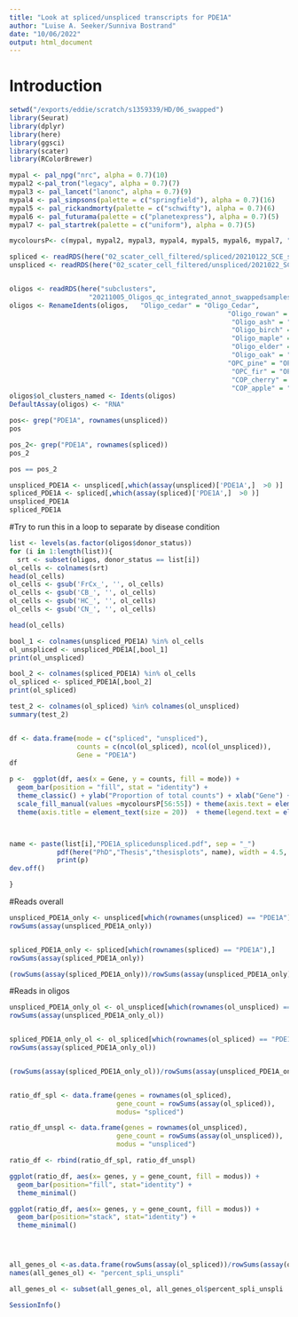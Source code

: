 ---
title: "Look at spliced/unspliced transcripts for PDE1A"
author: "Luise A. Seeker/Sunniva Bostrand"
date: "10/06/2022"
output: html_document
---

# Introduction

```{r cars}
setwd("/exports/eddie/scratch/s1359339/HD/06_swapped")
library(Seurat)
library(dplyr)
library(here)
library(ggsci)
library(scater)
library(RColorBrewer)
```
```{r}
mypal <- pal_npg("nrc", alpha = 0.7)(10)
mypal2 <-pal_tron("legacy", alpha = 0.7)(7)
mypal3 <- pal_lancet("lanonc", alpha = 0.7)(9)
mypal4 <- pal_simpsons(palette = c("springfield"), alpha = 0.7)(16)
mypal5 <- pal_rickandmorty(palette = c("schwifty"), alpha = 0.7)(6)
mypal6 <- pal_futurama(palette = c("planetexpress"), alpha = 0.7)(5)
mypal7 <- pal_startrek(palette = c("uniform"), alpha = 0.7)(5)

mycoloursP<- c(mypal, mypal2, mypal3, mypal4, mypal5, mypal6, mypal7, "black", "blue")
```

```{r}
spliced <- readRDS(here("02_scater_cell_filtered/spliced/20210122_SCE_spliced_gene_cell_filtered_less_strict.RDS"))
unspliced <- readRDS(here("02_scater_cell_filtered/unspliced/2021022_SCE_unspliced_gene_cell_filtered_less_strict.RDS"))


oligos <- readRDS(here("subclusters",
                    "20211005_Oligos_qc_integrated_annot_swappedsamples.rds"))
oligos <- RenameIdents(oligos,   "Oligo_cedar" = "Oligo_Cedar",
                                                       "Oligo_rowan" = "Oligo_Rowan",
                                                        "Oligo_ash" = "Oligo_Ash",
                                                        "Oligo_birch" = "Oligo_Birch",
                                                        "Oligo_maple" = "Oligo_Maple", 
                                                        "Oligo_elder" = "Oligo_Elder",
                                                        "Oligo_oak" = "Oligo_Oak",
                                                       "OPC_pine" = "OPC_Pine",
                                                        "OPC_fir" = "OPC_Fir",
                                                        "COP_cherry" = "COP_Cherry",
                                                        "COP_apple" = "COP_Apple")
oligos$ol_clusters_named <- Idents(oligos)
DefaultAssay(oligos) <- "RNA"

pos<- grep("PDE1A", rownames(unspliced))
pos

pos_2<- grep("PDE1A", rownames(spliced))
pos_2

pos == pos_2
```




```{r}
unspliced_PDE1A <- unspliced[,which(assay(unspliced)['PDE1A',]  >0 )]
spliced_PDE1A <- spliced[,which(assay(spliced)['PDE1A',]  >0 )]
unspliced_PDE1A
spliced_PDE1A

```


#Try to run this in a loop to separate by disease condition
```{r}
list <- levels(as.factor(oligos$donor_status))
for (i in 1:length(list)){
  srt <- subset(oligos, donor_status == list[i])
ol_cells <- colnames(srt)
head(ol_cells)
ol_cells <- gsub('FrCx_', '', ol_cells)
ol_cells <- gsub('CB_', '', ol_cells)
ol_cells <- gsub('HC_', '', ol_cells)
ol_cells <- gsub('CN_', '', ol_cells)

head(ol_cells)

bool_1 <- colnames(unspliced_PDE1A) %in% ol_cells
ol_unspliced <- unspliced_PDE1A[,bool_1]
print(ol_unspliced)

bool_2 <- colnames(spliced_PDE1A) %in% ol_cells
ol_spliced <- spliced_PDE1A[,bool_2]
print(ol_spliced)

test_2 <- colnames(ol_spliced) %in% colnames(ol_unspliced)
summary(test_2)


df <- data.frame(mode = c("spliced", "unspliced"), 
                 counts = c(ncol(ol_spliced), ncol(ol_unspliced)), 
                 Gene = "PDE1A")
df

p <-  ggplot(df, aes(x = Gene, y = counts, fill = mode)) +
  geom_bar(position = "fill", stat = "identity") +
  theme_classic() + ylab("Proportion of total counts") + xlab("Gene") + 
  scale_fill_manual(values =mycoloursP[56:55]) + theme(axis.text = element_text(size = 20))  +
  theme(axis.title = element_text(size = 20))  + theme(legend.text = element_text(size = 15))  + theme(legend.title = element_text(size = 15)) 



name <- paste(list[i],"PDE1A_splicedunspliced.pdf", sep = "_")
            pdf(here("PhD","Thesis","thesisplots", name), width = 4.5, height = 5)
            print(p)
dev.off()

}
```



#Reads overall
```{r}

unspliced_PDE1A_only <- unspliced[which(rownames(unspliced) == "PDE1A"), ]
rowSums(assay(unspliced_PDE1A_only))


spliced_PDE1A_only <- spliced[which(rownames(spliced) == "PDE1A"),]
rowSums(assay(spliced_PDE1A_only))

(rowSums(assay(spliced_PDE1A_only))/rowSums(assay(unspliced_PDE1A_only)))*100
```

#Reads in oligos
```{r}

unspliced_PDE1A_only_ol <- ol_unspliced[which(rownames(ol_unspliced) == "PDE1A"), ]
rowSums(assay(unspliced_PDE1A_only_ol))


spliced_PDE1A_only_ol <- ol_spliced[which(rownames(ol_spliced) == "PDE1A"),]
rowSums(assay(spliced_PDE1A_only_ol))


(rowSums(assay(spliced_PDE1A_only_ol))/rowSums(assay(unspliced_PDE1A_only_ol)))*100


ratio_df_spl <- data.frame(genes = rownames(ol_spliced), 
                           gene_count = rowSums(assay(ol_spliced)),
                           modus= "spliced")

ratio_df_unspl <- data.frame(genes = rownames(ol_unspliced), 
                           gene_count = rowSums(assay(ol_unspliced)),
                           modus = "unspliced")

ratio_df <- rbind(ratio_df_spl, ratio_df_unspl)

ggplot(ratio_df, aes(x= genes, y = gene_count, fill = modus)) + 
  geom_bar(position="fill", stat="identity") +
  theme_minimal()

ggplot(ratio_df, aes(x= genes, y = gene_count, fill = modus)) + 
  geom_bar(position="stack", stat="identity") +
  theme_minimal()




all_genes_ol <-as.data.frame(rowSums(assay(ol_spliced))/rowSums(assay(ol_unspliced))*100)
names(all_genes_ol) <- "percent_spli_unspli"

all_genes_ol <- subset(all_genes_ol, all_genes_ol$percent_spli_unspli != Inf)
```

```{r}
SessionInfo()

```